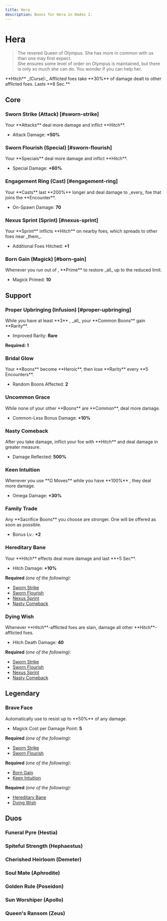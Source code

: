 ```yaml
---
title: Hera
description: Boons for Hera in Hades 2.
---
```




# <IconHera className="mb-2" /> Hera

> The revered Queen of Olympus. She has more in common with us than one may
> first expect.\
> She ensures some level of order on Olympus is maintained, but there is only so
> much she can do. You wonder if you can help her.

<Boon className="mt-4">
  **Hitch** _(Curse):_ Afflicted foes take **30%** of damage dealt to other
  afflicted foes. Lasts **8 Sec.**
</Boon>

## Core

### Sworn Strike (Attack) [#sworn-strike]

<Boon title="Sworn Strike" iconKey="hera/sworn-strike" element="earth">
Your **Attacks** deal more damage and inflict **Hitch**.

- Attack Damage: **+50%**

</Boon>

### Sworn Flourish (Special) [#sworn-flourish]

<Boon title="Sworn Flourish" iconKey="hera/sworn-flourish" element="earth">
Your **Specials** deal more damage and inflict **Hitch**.

- Special Damage: **+60%**

</Boon>

### Engagement Ring (Cast) [#engagement-ring]

<Boon title="Engagement Ring" iconKey="hera/engagement-ring" element="earth">
Your **Casts** last **200%** longer and deal damage to _every_ foe that joins the **Encounter**.

- On-Spawn Damage: **70**

</Boon>

### Nexus Sprint (Sprint) [#nexus-sprint]

<Boon title="Nexus Sprint" iconKey="hera/nexus-sprint" element="earth">
Your **Sprint** inflicts **Hitch** on nearby foes, which spreads to other foes near _them_.

- Additional Foes Hitched: **+1**

</Boon>

### Born Gain (Magick) [#born-gain]

<Boon title="Born Gain" iconKey="hera/born-gain" element="earth">
Whenever you run out of <IconMagick />, **Prime** to restore _all_ <IconMagick /> up to the reduced limit.

- Magick Primed: **10**

</Boon>

## Support

### <TextHighlight type="infusion">Proper Upbringing (Infusion)</TextHighlight> [#proper-upbringing]

<Boon title="Proper Upbringing" iconKey="hera/proper-upbringing" type="infusion">
While you have at least **3** <IconEarth />, _all_ your **Common Boons** gain **Rarity**.

- Improved Rarity: **Rare**

</Boon>

**Required: 1** <IconEarth />

### Bridal Glow

<Boon title="Bridal Glow" iconKey="hera/bridal-glow" element="earth">
Your **Boons** become **Heroic**, then lose **Rarity** every **5 Encounters**.

- Random Boons Affected: **2**

</Boon>

### Uncommon Grace

<Boon element="earth">
While none of your other **Boons** are **Common**, deal more damage.

- Common-Less Bonus Damage: **+10%**

</Boon>

### Nasty Comeback

<Boon title="Nasty Comeback" iconKey="hera/nasty-comeback" element="earth">
After you take damage, inflict your foe with **Hitch** and deal damage in greater measure.

- Damage Reflected: **500%**

</Boon>

### Keen Intuition

<Boon title="Keen Intuition" iconKey="hera/keen-intuition" element="earth">
Whenever you use **Ω Moves** while you have **100%** <IconMagick />, they deal more damage.

- Omega Damage: **+30%**

</Boon>

### Family Trade

<Boon title="Family Trade" iconKey="hera/family-trade" element="earth">
Any **Sacrifice Boons** you choose are stronger. One will be offered as soon as possible.

- Bonus Lv.: **+2**

</Boon>

### Hereditary Bane

<Boon element="earth">
Your **Hitch** effects deal more damage and last **+5 Sec**.

- Hitch Damage: **+10%**

</Boon>

**Required** _(one of the following):_

- [Sworn Strike](#sworn-strike)
- [Sworn Flourish](#sworn-flourish)
- [Nexus Sprint](#nexus-sprint)
- [Nasty Comeback](#nasty-comeback)

### Dying Wish

<Boon element="earth">
Whenever **Hitch**-afflicted foes are slain, damage all other **Hitch**-afflicted foes.

- Hitch Death Damage: **40**

</Boon>

**Required** _(one of the following):_

- [Sworn Strike](#sworn-strike)
- [Sworn Flourish](#sworn-flourish)
- [Nexus Sprint](#nexus-sprint)
- [Nasty Comeback](#nasty-comeback)

## <TextHighlight type="legendary">Legendary</TextHighlight>

### <TextHighlight type="legendary">Brave Face</TextHighlight>

<Boon element="earth">
Automatically use <IconMagick /> to resist up to **50%** of any damage.

- Magick Cost per Damage Point: **5**

</Boon>

**Required** _(one of the following):_

- [Sworn Strike](#sworn-strike)
- [Sworn Flourish](#sworn-flourish)

**Required** _(one of the following):_

- [Born Gain](#born-gain)
- [Keen Intuition](#keen-intuition)

**Required** _(one of the following):_

- [Hereditary Bane](#hereditary-bane)
- [Dying Wish](#dying-wish)

## <TextHighlight type="duo">Duos</TextHighlight>

### <TextHighlight type="duo">Funeral Pyre</TextHighlight> (Hestia)

<FuneralPyre />

### <TextHighlight type="duo">Spiteful Strength</TextHighlight> (Hephaestus)

<SpitefulStrength />

### <TextHighlight type="duo">Cherished Heirloom</TextHighlight> (Demeter)

<CherishedHeirloom />

### <TextHighlight type="duo">Soul Mate</TextHighlight> (Aphrodite)

<SoulMate />

### <TextHighlight type="duo">Golden Rule</TextHighlight> (Poseidon)

<GoldenRule />

### <TextHighlight type="duo">Sun Worshiper</TextHighlight> (Apollo)

<SunWorshiper />

### <TextHighlight type="duo">Queen's Ransom</TextHighlight> (Zeus)

<QueensRansom />
